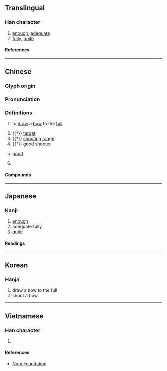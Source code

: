 {{character info/new}}
==Translingual==

===Han character===
{{Han char|rn=57|rad=弓|as=10|sn=13|four=47247|canj=GNHNE,XGNHN|ids=⿹𣪊弓}}

# [[enough]], [[adequate]]
# [[fully]], [[quite]]

====References====
{{Han ref|kx=0360.290|dkj=09844|dj=0678.200|hdz=32161.090|uh=5F40}}

----

==Chinese==
{{zh-forms}}

===Glyph origin===
{{Han etym}}

===Pronunciation===
{{zh-pron
|m=gòu
|c=gau3
|mc=y
|oc=y
|cat=v,n,a
}}

===Definitions===
{{zh-hanzi}}

# {{lb|zh|literary}} to [[draw]] a [[bow]] to the [[full]]
# {{†}} [[target]]
# {{†}} [[shooting]] [[range]]
# {{†}} [[good]] [[shooter]]
# {{zh-hg}} [[good]]
# {{lb|zh|literary}} {{zh-alt-form|夠}}

====Compounds====
{{zh-der|不彀味|張羅彀弓|入彀|彀中|彀率|不能彀|彀者|不彀|機彀|英雄入彀|能彀|落彀}}

----

==Japanese==

===Kanji===
{{ja-kanji|grade=|rs=弓10}}

# [[enough]]
# adequate fully
# [[quite]]

====Readings====
{{ja-readings
|on=こう, く
}}

----

==Korean==

===Hanja===
{{ko-hanja|구}}

# draw a bow to the full
# shoot a bow

----

==Vietnamese==

===Han character===
{{vi-readings|rs=弓10|reading=cấu}}

# {{defn|lang=vi|sort=弓10}}

====References====
* [http://nomfoundation.org/common/nom_details.php?codepoint=5f40 Nom Foundation]